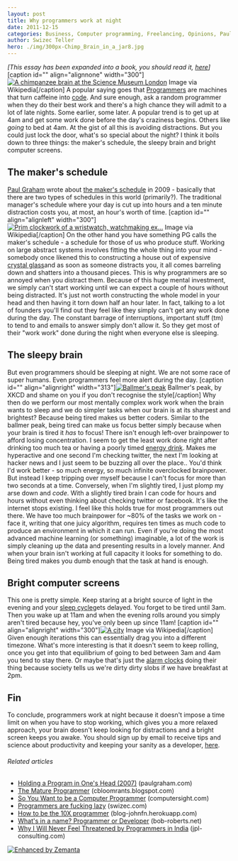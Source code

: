 ```yaml
---
layout: post
title: Why programmers work at night
date: 2011-12-15
categories: Business, Computer programming, Freelancing, Opinions, Paul Graham, Personal, Programmer, Programming, Side Projects, Source code
author: Swizec Teller
hero: ./img/300px-Chimp_Brain_in_a_jar8.jpg
---
```


_\[This essay has been expanded into a book, you should read it, [here](http://nightowlsbook.com)]_ \[caption id="" align="alignnone" width="300"][![A chimpanzee brain at the Science Museum London](./img/300px-Chimp_Brain_in_a_jar8.jpg "A chimpanzee brain at the Science Museum London")](http://commons.wikipedia.org/wiki/File:Chimp_Brain_in_a_jar.jpg) Image via Wikipedia\[/caption] A popular saying goes that [Programmers](http://en.wikipedia.org/wiki/Programmer "Programmer") are machines that turn caffeine into [code](http://en.wikipedia.org/wiki/Source_code "Source code"). And sure enough, ask a random programmer when they do their best work and there's a high chance they will admit to a lot of late nights. Some earlier, some later. A popular trend is to get up at 4am and get some work done before the day's craziness begins. Others like _going_ to bed at 4am. At the gist of all this is avoiding distractions. But you could just lock the door, what's so special about the night? I think it boils down to three things: the maker's schedule, the sleepy brain and bright computer screens.

## The maker's schedule

[Paul Graham](http://paulgraham.com "Paul Graham (computer programmer)") wrote about [the maker's schedule](http://www.paulgraham.com/makersschedule.html) in 2009 - basically that there are two types of schedules in this world (primarily?). The traditional manager's schedule where your day is cut up into hours and a ten minute distraction costs you, at most, an hour's worth of time. \[caption id="" align="alignleft" width="300"][![Prim clockwork of a wristwatch, watchmaking ex...](./img/300px-Prim_clockwork4.jpg "Prim clockwork of a wristwatch, watchmaking ex...")](http://commons.wikipedia.org/wiki/File:Prim_clockwork.jpg) Image via Wikipedia\[/caption] On the other hand you have something PG calls the maker's schedule - a schedule for those of us who produce stuff. Working on large abstract systems involves fitting the whole thing into your mind - somebody once likened this to constructing a house out of expensive [crystal glass](http://en.wikipedia.org/wiki/Lead_glass "Lead glass")and as soon as someone distracts you, it all comes barreling down and shatters into a thousand pieces. This is why programmers are so annoyed when you distract them. Because of this huge mental investment, we simply can't start working until we can expect a couple of hours without being distracted. It's just not worth constructing the whole model in your head and then having it torn down half an hour later. In fact, talking to a lot of founders you'll find out they feel like they simply can't get any work done during the day. The constant barrage of interruptions, important stuff (tm) to tend to and emails to answer simply don't allow it. So they get most of their "work work" done during the night when everyone else is sleeping.

## The sleepy brain

But even programmers should be sleeping at night. We are not some race of super humans. Even programmers feel more alert during the day. \[caption id="" align="alignright" width="313"][![Ballmer's peak](./img/ballmer_peak1.png "Ballmer's peak")](http://xkcd.com/323/) Ballmer's peak, by XKCD and shame on you if you don't recognise the style\[/caption] Why then do we perform our most mentally complex work work when the brain wants to sleep and we do simpler tasks when our brain is at its sharpest and brightest? Because being tired makes us better coders. Similar to the ballmer peak, being tired can make us focus better simply because when your brain is tired it _has_ to focus! There isn't enough left-over brainpower to afford losing concentration. I seem to get the least work done right after drinking too much tea or having a poorly timed [energy drink](http://en.wikipedia.org/wiki/Energy_drink "Energy drink"). Makes me hyperactive and one second I'm checking twitter, the next I'm looking at hacker news and I just seem to be buzzing all over the place.. You'd think I'd work better - so much energy, so much infinite overclocked brainpower. But instead I keep tripping over myself because I can't focus for more than two seconds at a time. Conversely, when I'm slightly tired, I just plomp my arse down and _code_. With a slightly tired brain I can code for hours and hours without even thinking about checking twitter or facebook. It's like the internet stops existing. I feel like this holds true for most programmers out there. We have too much brainpower for ~80% of the tasks we work on - face it, writing that one juicy algorithm, requires ten times as much code to produce an environment in which it can run. Even if you're doing the most advanced machine learning (or something) imaginable, a lot of the work is simply cleaning up the data and presenting results in a lovely manner. And when your brain isn't working at full capacity it looks for something to do. Being tired makes you dumb enough that the task at hand is enough.

## Bright computer screens

This one is pretty simple. Keep staring at a bright source of light in the evening and your [sleep cycle](http://en.wikipedia.org/wiki/Circadian_rhythm "Circadian rhythm")gets delayed. You forget to be tired until 3am. Then you wake up at 11am and when the evening rolls around you simply aren't tired because hey, you've only been up since 11am! \[caption id="" align="alignright" width="300"][![A city](./img/300px-Innsbrucklarge5.jpg "A city")](http://commons.wikipedia.org/wiki/File:Innsbrucklarge.jpg) Image via Wikipedia\[/caption] Given enough iterations this can essentially drag you into a different timezone. What's more interesting is that it doesn't seem to keep rolling, once you get into that equilibrium of going to bed between 3am and 4am you tend to stay there. Or maybe that's just the [alarm clocks](http://en.wikipedia.org/wiki/Alarm_clock "Alarm clock") doing their thing because society tells us we're dirty dirty slobs if we have breakfast at 2pm.

## Fin

To conclude, programmers work at night because it doesn't impose a time limit on when you have to stop working, which gives you a more relaxed approach, your brain doesn't keep looking for distractions and a bright screen keeps you awake. You should sign up by email to receive tips and science about productivity and keeping your sanity as a developer, [here](http://swiz.ec/nightowls-list).

###### Related articles

-   [Holding a Program in One's Head (2007)](http://paulgraham.com/head.html) (paulgraham.com)
-   [The Mature Programmer](http://cbloomrants.blogspot.com/2011/11/11-22-11-mature-programmer.html) (cbloomrants.blogspot.com)
-   [So You Want to be a Computer Programmer](http://computersight.com/programming/so-you-want-to-be-a-computer-programmer/) (computersight.com)
-   [Programmers are fucking lazy](http://swizec.com/blog/programmers-are-fucking-lazy/swizec/2648) (swizec.com)
-   [How to be the 10X programmer](http://blog-johnfn.herokuapp.com/entry/4) (blog-johnfn.herokuapp.com)
-   [What's in a name? Programmer or Developer](http://bob-roberts.net/2011/11/06/whats-in-a-name-programmer-or-developer/) (bob-roberts.net)
-   [Why I Will Never Feel Threatened by Programmers in India](http://blog.jpl-consulting.com/2011/12/why-i-will-never-feel-threatened-by-programmers-in-india/) (jpl-consulting.com)

[![Enhanced by Zemanta](http://img.zemanta.com/zemified_e.png?x-id=09e13045-a79a-44fa-a93e-3fde6634f398)](http://www.zemanta.com/ "Enhanced by Zemanta")
